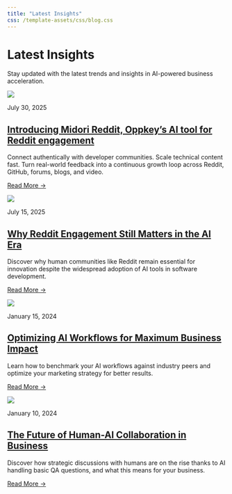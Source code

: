 ```yaml
---
title: "Latest Insights"
css: /template-assets/css/blog.css
---
```


# Latest Insights

Stay updated with the latest trends and insights in AI-powered business acceleration.

::: {.blog-grid}
::: {.blog-post-card}
![](../images/office-laptop.jpg){.blog-post-image}

::: {.blog-post-content}
::: {.blog-post-date}
July 30, 2025
:::

## [Introducing Midori Reddit, Oppkey's AI tool for Reddit engagement](introducing-midori-reddit-oppkeys-ai-tool-for-reddit-engagement.html){.blog-post-title}

Connect authentically with developer communities. Scale technical content fast. Turn real-world feedback into a continuous growth loop across Reddit, GitHub, forums, blogs, and video.

[Read More →](introducing-midori-reddit-oppkeys-ai-tool-for-reddit-engagement.html){.blog-post-link}
:::
:::

::: {.blog-post-card}
![](../images/keyboard-laptop.jpg){.blog-post-image}

::: {.blog-post-content}
::: {.blog-post-date}
July 15, 2025
:::

## [Why Reddit Engagement Still Matters in the AI Era](why-reddit-engagement-still-matters-in-the-ai-era.html){.blog-post-title}

Discover why human communities like Reddit remain essential for innovation despite the widespread adoption of AI tools in software development.

[Read More →](why-reddit-engagement-still-matters-in-the-ai-era.html){.blog-post-link}
:::
:::

::: {.blog-post-card}
![](../images/office.jpg){.blog-post-image}

::: {.blog-post-content}
::: {.blog-post-date}
January 15, 2024
:::

## [Optimizing AI Workflows for Maximum Business Impact](ai-workflow-optimization.qmd){.blog-post-title}

Learn how to benchmark your AI workflows against industry peers and optimize your marketing strategy for better results.

[Read More →](ai-workflow-optimization.qmd){.blog-post-link}
:::
:::

::: {.blog-post-card}
![](../images/meeting.jpg){.blog-post-image}

::: {.blog-post-content}
::: {.blog-post-date}
January 10, 2024
:::

## [The Future of Human-AI Collaboration in Business](human-ai-collaboration.qmd){.blog-post-title}

Discover how strategic discussions with humans are on the rise thanks to AI handling basic QA questions, and what this means for your business.

[Read More →](human-ai-collaboration.qmd){.blog-post-link}
:::
:::
::: 
